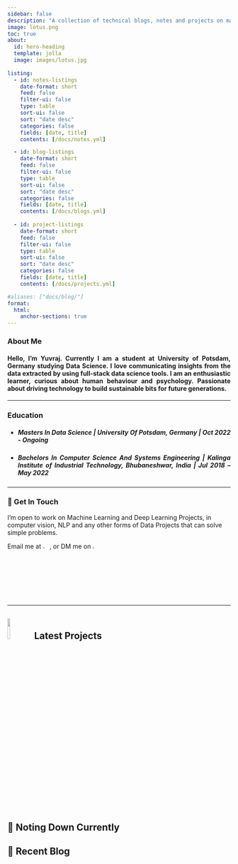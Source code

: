 ```yaml
---
sidebar: false
description: "A collection of technical blogs, notes and projects on machine learning and data science."
image: lotus.png
toc: true
about:
  id: hero-heading
  template: jolla
  image: images/lotus.jpg
  
listing:
  - id: notes-listings
    date-format: short
    feed: false
    filter-ui: false
    type: table
    sort-ui: false
    sort: "date desc"
    categories: false
    fields: [date, title]
    contents: [/docs/notes.yml]

  - id: blog-listings
    date-format: short
    feed: false
    filter-ui: false
    type: table
    sort-ui: false
    sort: "date desc"
    categories: false
    fields: [date, title]
    contents: [/docs/blogs.yml]
  
  - id: project-listings
    date-format: short
    feed: false
    filter-ui: false
    type: table
    sort-ui: false
    sort: "date desc"
    categories: false
    fields: [date, title]
    contents: [/docs/projects.yml]

#aliases: ["docs/blog/"]
format:
  html:
    anchor-sections: true
---
```


### About Me
<h4 style="text-align: justify;">Hello, I'm Yuvraj. Currently I am a student at University of Potsdam, Germany studying Data Science. I love communicating insights from the data extracted by using full-stack data science tools. I am an enthusiastic learner, curious about human behaviour and psychology. Passionate about driving technology to build sustainable bits for future generations.</h4> 
---

### Education
* <h5 style="text-align: justify;"> Masters In Data Science | University Of Potsdam, Germany | Oct 2022 - Ongoing </h5>

* <h5 style="text-align: justify;"> Bachelors In Computer Science And Systems Engineering | Kalinga Institute of Industrial Technology, Bhubaneshwar, India | Jul 2018 – May 2022 </h5>

---

### 💼 Get In Touch

I'm open to work on Machine Learning and Deep Learning Projects, in computer vision, NLP and any other forms of Data Projects that can solve simple problems.

Email me at [![](./images/icon-gmail.png){width="3%"}](mailto:yuvraj.dhepe22@gmail.com), or DM me on [![](./images/icon-linkedin.png){width="3%"}](https://www.linkedin.com/in/yuvraj-shivaji-dhepe-22974919a/)

---

## ![](./images/icon-collaborate.png){width="11%"} Latest Projects

::: {#project-listings}
:::

## 📝 Noting Down Currently

::: {#notes-listings}
:::

## 📮 Recent Blog

::: {#blog-listings}
:::